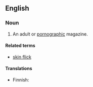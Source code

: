 ==English==

===Noun===
{{en-noun}}

# {{slang}} An adult or [[pornographic]] magazine.

====Related terms====
* [[skin flick]]

====Translations====
{{trans-top|adult or pornographic magazine}}
* Finnish: {{t-|fi|pillulehti}}
{{trans-mid}}
{{trans-bottom}}